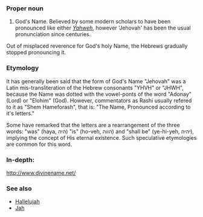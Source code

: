 ===Proper noun===
#God's Name. Believed by some modern scholars to have been pronounced like either ''[[Yahweh]]'', however 'Jehovah' has been the usual pronunciation since centuries.
Out of misplaced reverence for God's holy Name, the Hebrews gradually stopped pronouncing it.


=== Etymology ===
It has generally been said that the form of God's Name "Jehovah" was a Latin mis-transliteration of the Hebrew consonants "YHVH" or "JHWH", because the Name was dotted with the vowel-ponts of the word "Adonay" (Lord) or "Elohim" (God).
However, commentators as Rashi usually refered to it as "Shem Hameforash", that is: "The Name, Pronounced according to it's letters."

Some have remarked that the letters are a rearrangement of the three words: "was" (haya, היה) "is" (ho-veh, הווה) and "shall be" (ye-hi-yeh, יהיה), implying the concept of His eternal existence.  Such speculative etymologies are common for this word. 

=== In-depth: ===
http://www.divinename.net/

=== See also ===
*[[Hallelujah]]
*[[Jah]]